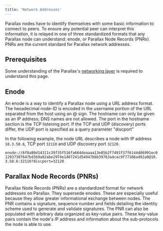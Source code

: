 ```yaml
---
title: 'Network Addresses'
---
```


Parallax nodes have to identify themselves with some basic information to connect to peers. To ensure any potential peer can interpret this information, it is relayed in one of three standardized formats that any Parallax node can understand: enode, or Parallax Node Records (PNRs). PNRs are the current standard for Parallax network addresses.

## Prerequisites

Some understanding of the Parallax's [networking layer](./) is required to understand this page.

## Enode

An enode is a way to identify a Parallax node using a URL address format. The hexadecimal node-ID is encoded in the username portion of the URL separated from the host using an @ sign. The hostname can only be given as an IP address; DNS names are not allowed. The port in the hostname section is the TCP listening port. If the TCP and UDP (discovery) ports differ, the UDP port is specified as a query parameter "discport"

In the following example, the node URL describes a node with IP address `10.3.58.6`, TCP port `32110` and UDP discovery port `32120`.

`enode://6f8a80d14311c39f35f516fa664deaaaa13e85b2f7493f37f6144d86991ec012937307647bd3b9a82abe2974e1407241d54947bbb39763a4cac9f77166ad92a0@10.3.58.6:32110?discport=32120`

## Parallax Node Records (PNRs)

Parallax Node Records (PNRs) are a standardized format for network addresses on Parallax. They supersede enodes. These are especially useful because they allow greater informational exchange between nodes. The PNR contains a signature, sequence number and fields detailing the identity scheme used to generate and validate signatures. The PNR can also be populated with arbitrary data organized as key-value pairs. These key-value pairs contain the node's IP address and information about the sub-protocols the node is able to use.
